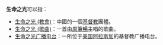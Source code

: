 '''生命之光'''可以指：
* [[生命之光_(教會)|生命之光 (教會)]]：中國的一個[[基督教|基督教]]團體。
* [[生命之光_(歌曲)|生命之光 (歌曲)]]：一首由[[周筆暢|周筆暢]]主唱的歌曲。
* [[生命之光广播电台|生命之光广播电台]]：一所位于[[美国|美国]][[阿拉斯加州|阿拉斯加]]的基督教广播电台。
{{disambig|S|cat=四字消歧義}}